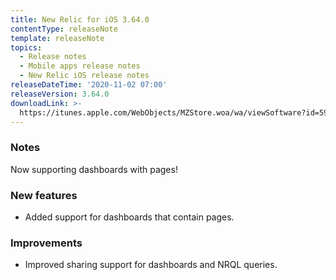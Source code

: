```yaml
---
title: New Relic for iOS 3.64.0
contentType: releaseNote
template: releaseNote
topics:
  - Release notes
  - Mobile apps release notes
  - New Relic iOS release notes
releaseDateTime: '2020-11-02 07:00'
releaseVersion: 3.64.0
downloadLink: >-
  https://itunes.apple.com/WebObjects/MZStore.woa/wa/viewSoftware?id=594038638&mt=8
---
```


### Notes

Now supporting dashboards with pages!

### New features

* Added support for dashboards that contain pages.

### Improvements

* Improved sharing support for dashboards and NRQL queries.
